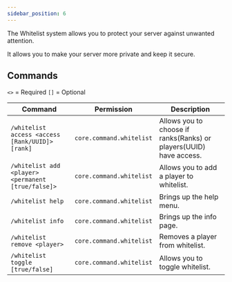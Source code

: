 ```yaml
---
sidebar_position: 6
---
```


The Whitelist system allows you to protect your server against unwanted attention.

It allows you to make your server more private and keep it secure.

## Commands

`<>` = Required `[]` = Optional

Command                                           | Permission               | Description
------------------------------------------------- | ------------------------ | --------------------------------
`/whitelist access <access [Rank/UUID]> [rank]`   | `core.command.whitelist` | Allows you to choose if ranks(Ranks) or players(UUID) have access.
`/whitelist add <player> <permanent [true/false]>`| `core.command.whitelist` | Allows you to add a player to whitelist.
`/whitelist help`                                 | `core.command.whitelist` | Brings up the help menu.
`/whitelist info`                                 | `core.command.whitelist` | Brings up the info page.
`/whitelist remove <player>`                      | `core.command.whitelist` | Removes a player from whitelist.
`/whitelist toggle [true/false]`                  | `core.command.whitelist` | Allows you to toggle whitelist.